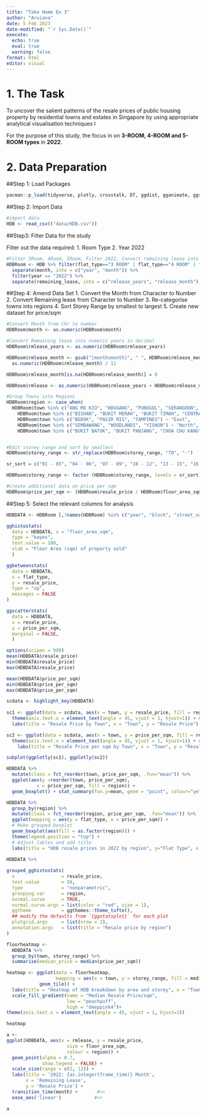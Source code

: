 ```yaml
---
title: "Take Home Ex 3"
author: "Aruiana"
date: 5 Feb 2023
date-modified: "`r Sys.Date()`"
execute: 
  echo: true
  eval: true
  warning: false
format: html
editor: visual
---
```


# 1. The Task

To uncover the salient patterns of the resale prices of public housing property by residential towns and estates in Singapore by using appropriate analytical visualisation techniques l

For the purpose of this study, the focus in on **3-ROOM, 4-ROOM and 5-ROOM types** in **2022**.

# 2. Data Preparation

##Step 1: Load Packages
```r
pacman::p_load(tidyverse, plotly, crosstalk, DT, ggdist, gganimate, ggstatsplot, heatmaply)
```


##Step 2: Import Data

```r
#import data
HDB <- read_csv(("data/HDB.csv"))
```

##Step3: Filter Data for the study

Filter out the data required:
1. Room Type
2. Year 2022

```r

#Filter 3Room, 4Room, 5Room, Filter 2022, Convert remaining lease into years
HDBRoom <- HDB %>% filter(flat_type=="3 ROOM" | flat_type=="4 ROOM" | flat_type=="5 ROOM") %>%
  separate(month, into = c("year", "month")) %>% 
  filter(year == "2022") %>%
  separate(remaining_lease, into = c("rmlease_years", "rmlease_month"), sep = "years") 
```

##Step 4: Amend Data Set
1. Convert the Month from Character to Number
2. Convert Remaining lease from Character to Number
3. Re-categorise towns into regions
4. Sort Storey Range by smallest to largest
5. Create new dataset for price/sqm

```r

#Convert Month from Chr to number
HDBRoom$month <- as.numeric(HDBRoom$month)

#Convert Remaining lease into numeric years in decimal
HDBRoom$rmlease_years <- as.numeric(HDBRoom$rmlease_years)

HDBRoom$rmlease_month <- gsub("[monthsmonth]", " ", HDBRoom$rmlease_month) %>%
  as.numeric(HDBRoom$rmlease_month) / 12 

HDBRoom$rmlease_month[is.na(HDBRoom$rmlease_month)] = 0

HDBRoom$rmlease <- as.numeric(HDBRoom$rmlease_years + HDBRoom$rmlease_month)

#Group Towns into Regions
HDBRoom$region <- case_when(
  HDBRoom$town %in% c("ANG MO KIO", "HOUGANG", "PUNGGOL", "SERANGOON", "SENGKANG") ~ "North-East",
    HDBRoom$town %in% c("BISHAN", "BUKIT MERAH", "BUKIT TIMAH", "CENTRAL AREA", "GEYLANG", "KALLANG/WHAMPOA", "MARINE PARADE", "QUEENSTOWN", "TOA PAYOH") ~ "Central",
    HDBRoom$town %in% c("BEDOK", "PASIR RIS", "TAMPINES") ~ "East",
    HDBRoom$town %in% c("SEMBAWANG", "WOODLANDS", "YISHUN") ~ "North",
    HDBRoom$town %in% c("BUKIT BATOK", "BUKIT PANJANG", "CHOA CHU KANG", "CLEMENTI", "JURONG EAST", "JURONG WEST") ~ "West")


#Edit storey range and sort by smallest
HDBRoom$storey_range <- str_replace(HDBRoom$storey_range, "TO", "-")

sr_sort = c("01 - 03", "04 - 06", "07 - 09", "10 - 12", "13 - 15", "16 - 18", "19 - 21", "22 - 24","25 - 27","28 - 30", "31 - 33", "34 - 36", "37 - 39", "40 - 42", "43 - 45", "49 - 51", "46 - 48")

HDBRoom$storey_range <- factor (HDBRoom$storey_range, levels = sr_sort)

#Create additional data on price per sqm
HDBRoom$price_per_sqm <- (HDBRoom$resale_price / HDBRoom$floor_area_sqm)
```

##Step 5: Select the relevant columns for analysis
```r
HDBDATA <- HDBRoom [,!names(HDBRoom) %in% c("year", "block", "street_name", "rmlease_years", "rmlease_month", "flat_model")]
```

```r
gghistostats(
  data = HDBDATA, x = "floor_area_sqm",
  type = "bayes",
  test.value = 100,
  xlab = "Floor Area (sqm) of property sold"
  )
```

```r
ggbetweenstats(
  data = HDBDATA,
  x = flat_type, 
  y = resale_price,
  type = "np",
  messages = FALSE
)
```

```r
ggscatterstats(
  data = HDBDATA,
  x = resale_price,
  y = price_per_sqm,
  marginal = FALSE,
  )
```

```r
options(scipen = 999)
mean(HDBDATA$resale_price)
min(HDBDATA$resale_price)
max(HDBDATA$resale_price)

mean(HDBDATA$price_per_sqm)
min(HDBDATA$price_per_sqm)
max(HDBDATA$price_per_sqm)
```

```r
scdata <- highlight_key(HDBDATA) 
  
sc1 <- ggplot(data = scdata, aes(x = town, y = resale_price, fill = region)) + geom_point() + 
  theme(axis.text.x = element_text(angle = 45, vjust = 1, hjust=1)) + scale_y_continuous(breaks = c(200000,500000,1000000,150000)) +
  labs(title = "Resale Price by Town", x = "Town", y = "Resale Price")

sc2 <- ggplot(data = scdata, aes(x = town, y = price_per_sqm, fill = region)) + geom_point() + 
  theme(axis.text.x = element_text(angle = 45, vjust = 1, hjust=1)) + scale_y_continuous(breaks = c(3000,6000,9000,12000,15000)) +
    labs(title = "Resale Price per sqm by Town", x = "Town", y = "Resale Price/Sqm")

subplot(ggplotly(sc1), ggplotly(sc2))

```

```r
HDBDATA %>%
  mutate(class = fct_reorder(town, price_per_sqm, .fun="mean")) %>%
  ggplot(aes(y =reorder(town, price_per_sqm),
           x = price_per_sqm, fill = region)) + 
  geom_boxplot() + stat_summary(fun.y=mean, geom = "point", colour="yellow")

```

```r
HDBDATA %>% 
  group_by(region) %>%
  mutate(class = fct_reorder(region, price_per_sqm, .fun="mean")) %>%
  ggplot(mapping = aes(y = flat_type, x = price_per_sqm)) +
  # Make grouped boxplot
  geom_boxplot(aes(fill = as.factor(region))) +
  theme(legend.position = "top") +
  # Adjust lables and add title
  labs(title = "HDB resale prices in 2022 by region", y="Flat Type", x = "Price per square metre (SGD)", fill = "flat_type")

```

```r

HDBDATA %>%
  
grouped_gghistostats(
  x                 = resale_price,
  test.value        = 50,
  type              = "nonparametric",
  grouping.var      = region,
  normal.curve      = TRUE,
  normal.curve.args = list(color = "red", size = 1),
  ggtheme           = ggthemes::theme_tufte(),
  ## modify the defaults from `{ggstatsplot}` for each plot
  plotgrid.args     = list(nrow = 2),
  annotation.args   = list(title = "Resale price by region")
)
```

```r
floorheatmap <-
  HDBDATA %>%
  group_by(town, storey_range) %>%
  summarise(median_price = median(price_per_sqm))

heatmap <- ggplot(data = floorheatmap, 
                  mapping = aes(x = town, y = storey_range, fill = median_price)) +
            geom_tile() +
  labs(title = "Heatmap of HDB breakdown by area and storey", x = "Town", y = "Storey") +
  scale_fill_gradient(name = "Median Resale Price/sqm",
                      low = "peachpuff",
                      high = "deeppink4")+
theme(axis.text.x = element_text(angle = 45, vjust = 1, hjust=1))

heatmap
```

```r
a <-
ggplot(HDBDATA, aes(x = rmlease, y = resale_price, 
                      size = floor_area_sqm, 
                      colour = region)) +
  geom_point(alpha = 0.7, 
             show.legend = FALSE) +
  scale_size(range = c(2, 12)) +
  labs(title = '2022: {as.integer(frame_time)} Month', 
       x = 'Remaining Lease', 
       y = 'Resale Price') +
  transition_time(month) +       #<<
  ease_aes('linear')            #<<

a
```

